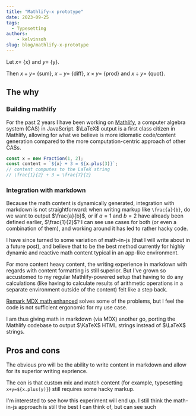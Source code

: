 ```yaml
---
title: "Mathlify-x prototype"
date: 2023-09-25
tags:
  - Typesetting
authors: 
	- kelvinsoh
slug: blog/mathlify-x-prototype
---
```



Let $x=$ {x} and $y=$ {y}.

Then $x+y=$ {sum}, $x-y=$ {diff}, $x\times y=$ {prod} and $x\div y=$ {quot}.

## The why

### Building mathlify

For the past 2 years I have been working on [Mathlify](https://www.npmjs.com/package/mathlify),
a computer algebra system (CAS) in JavaScript. $\LaTeX$ output
is a first class citizen in Mathlify, allowing for what we believe
is more idiomatic code/content generation
compared to the more computation-centric approach of other CASs.

```js
const x = new Fraction(1, 2);
const content = `${x} + 3 = ${x.plus(3)}`;
// content computes to the LaTeX string
// \frac{1}{2} + 3 = \frac{7}{2}
```

### Integration with markdown

Because the math content is dynamically generated, integration with
markdown is not straightforward: when writing markup like
`\frac{a}{b}`, do we want to output $\frac{a}{b}$, or if
$a=1$ and $b=2$ have already been defined earlier, $\frac{1}{2}$?
I can see use cases for both (or even a combination of them), and working
around it has led to rather hacky code.

I have since turned to some variation of math-in-js (that I will write about in a future post),
and believe that to be the best method currently for highly dynamic and reactive math content
typical in an app-like environment.

For more content heavy content, the writing experience in markdown with regards
with content formatting is still superior. But I've grown so accustomed to my regular
Mathlify-powered setup that having to do any calculations (like
having to calculate results of arithmetic operations in a separate environment outside of the content)
felt like a step back.

[Remark MDX math enhanced](https://github.com/goodproblems/remark-mdx-math-enhanced) solves some of the
problems, but I feel the code is not sufficient ergonomic for my use case.

I am thus giving math in markdown (via MDX) another go, porting the Mathlify codebase to
output $\KaTeX$ HTML strings instead of $\LaTeX$ strings.

## Pros and cons

The obvious pro will be the ability to write content in markdown and allow for its
superior writing exprience.

The con is that custom mix and match content (for example, typesetting `x+y=${x.plus(y)}`)
still requires some hacky markup.

I'm interested to see how this experiment will end up. I still think the math-in-js approach
is still the best I can think of, but can see such
